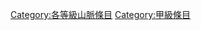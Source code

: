 {{catmore1|[[Wikipedia:山脉专题|Wikipedia:山脉专题]]}}
{{Articles by Quality|topic=山脉|project=山脉|format=TOC}}
{{emptycat}}
[[Category:各等級山脈條目|Category:各等級山脈條目]]
[[Category:甲級條目|Category:甲級條目]]